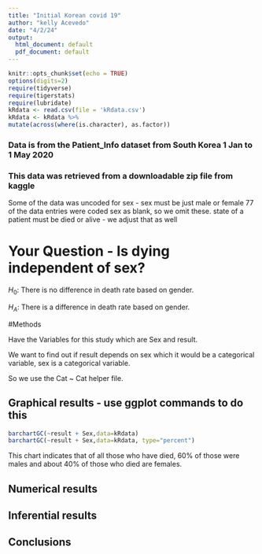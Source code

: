```yaml
---
title: "Initial Korean covid 19"
author: "kelly Acevedo"
date: "4/2/24"
output:
  html_document: default
  pdf_document: default
---
```


```r
knitr::opts_chunk$set(echo = TRUE)
options(digits=2)
require(tidyverse)
require(tigerstats)
require(lubridate)
kRdata <- read.csv(file = 'kRdata.csv')
kRdata <- kRdata %>%
mutate(across(where(is.character), as.factor))

```
### Data is from the Patient_Info dataset from South Korea 1 Jan to 1 May 2020
### This data was retrieved from a downloadable zip file from kaggle

Some of the data was uncoded for sex - sex must be just male or female
77 of the data entries were coded sex  as blank, so we omit these.
state of a patient must be died or alive - we adjust that as well   
  
# Your Question - Is dying independent of sex?


$H_0$: There is no difference in death rate based on gender. 

$H_A$: There is a difference in death rate based on gender.

#Methods

Have the Variables for this study which are Sex and result. 

We want to find out if result depends on sex which it would be a categorical variable, sex is a categorical variable. 

So we use the Cat ~ Cat helper file. 

## Graphical results - use ggplot commands to do this  

```r
barchartGC(~result + Sex,data=kRdata)
barchartGC(~result + Sex,data=kRdata, type="percent")
```
This chart indicates that of all those who have died, 60% of those were males and about 40% of those who died are females. 

## Numerical results


## Inferential results 




## Conclusions

